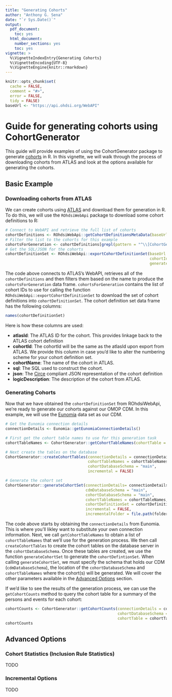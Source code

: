```yaml
---
title: "Generating Cohorts"
author: "Anthony G. Sena"
date: "`r Sys.Date()`"
output:
  pdf_document: 
    toc: yes     
  html_document:
    number_sections: yes
    toc: yes
vignette: >
  %\VignetteIndexEntry{Generating Cohorts}
  %\VignetteEncoding{UTF-8}    
  %\VignetteEngine{knitr::rmarkdown}
---
```


```r
knitr::opts_chunk$set(
  cache = FALSE,
  comment = "#>",
  error = FALSE,
  tidy = FALSE)
baseUrl <- "https://api.ohdsi.org/WebAPI"
```

# Guide for generating cohorts using CohortGenerator

This guide will provide examples of using the CohortGenerator package to generate [cohorts](https://ohdsi.github.io/TheBookOfOhdsi/Cohorts.html) in R. In this vignette, we will walk through the process of downloading cohorts from ATLAS and look at the options available for generating the cohorts.

## Basic Example

### Downloading cohorts from ATLAS

We can create cohorts using [ATLAS](https://github.com/OHDSI/Atlas) and download them for generation in R. To do this, we will use the `ROhdsiWebApi` package to download some cohort definitions to R:


```r
# Connect to WebAPI and retrieve the full list of cohorts
cohortDefinitions <- ROhdsiWebApi::getCohortDefinitionsMetaData(baseUrl = baseUrl)
# Filter the list to the cohorts for this example
cohortsForGeneration <- cohortDefinitions[grepl(pattern = "^\\[CohortGenerator\\]", cohortDefinitions$name), c("id", "name")]
# Get the SQL/JSON for the cohorts
cohortDefinitionSet <- ROhdsiWebApi::exportCohortDefinitionSet(baseUrl = baseUrl,
                                                               cohortIds = cohortsForGeneration$id,
                                                               generateStats = FALSE)
```
The code above connects to ATLAS's WebAPI, retrieves all of the `cohortDefinitions` and then filters them based on the name to produce the `cohortsForGeneration` data frame. `cohortsForGeneration` contains the list of cohort IDs to use for calling the function `ROhdsiWebApi::exportCohortDefinitionSet` to download the set of cohort definitions into `cohortDefinitionSet`. The cohort definition set data frame has the following columns:

```r
names(cohortDefinitionSet)
```
Here is how these columns are used:

- **atlasId**: The ATLAS ID for the cohort. This provides linkage back to the ATLAS cohort definition
- **cohortId**: The cohortId will be the same as the atlasId upon export from ATLAS. We provide this column in case you'd like to alter the numbering scheme for your cohort definition set.
- **cohortName**: The name of the cohort in ATLAS.
- **sql**: The SQL used to construct the cohort.
- **json**: The [Circe](https://github.com/OHDSI/circe-be) compliant JSON representation of the cohort definition
- **logicDescription**: The description of the cohort from ATLAS.

### Generating Cohorts

Now that we have obtained the `cohortDefinitionSet` from ROhdsiWebApi, we're ready to generate our cohorts against our OMOP CDM. In this example, we will use the [Eunomia](https://github.com/OHDSI/Eunomia) data set as our CDM.

```r
# Get the Eunomia connection details
connectionDetails <- Eunomia::getEunomiaConnectionDetails()

# First get the cohort table names to use for this generation task
cohortTableNames <- CohortGenerator::getCohortTableNames(cohortTable = "cg_example")

# Next create the tables on the database
CohortGenerator::createCohortTables(connectionDetails = connectionDetails,
                                    cohortTableNames = cohortTableNames,
                                    cohortDatabaseSchema = "main",
                                    incremental = FALSE)

# Generate the cohort set
CohortGenerator::generateCohortSet(connectionDetails= connectionDetails,
                                   cdmDatabaseSchema = "main",
                                   cohortDatabaseSchema = "main",
                                   cohortTableNames = cohortTableNames,
                                   cohortDefinitionSet = cohortDefinitionSet,
                                   incremental = FALSE,
                                   incrementalFolder = file.path(folderName, "RecordKeeping"))

```
The code above starts by obtaining the `connectionDetails` from Eunomia. This is where you'll likley want to substitute your own connection information. Next, we call `getCohortTableNames` to obtain a list of `cohortTableNames` that we'll use for the generation process. We then call `createCohortTables` to create the cohort tables on the database server in the `cohortDatabaseSchema`. Once these tables are created, we use the function `generateCohortSet` to generate the `cohortDefintionSet`. When calling `generateCohortSet`, we must specify the schema that holds our CDM (`cdmDatabaseSchema`), the location of the `cohortDatabaseSchema` and `cohortTableNames` where the cohort(s) will be generated. We will cover the other parameters available in the [Advanced Options](#advancedOptions) section.

If we'd like to see the results of the generation process, we can use the `getCohortCounts` method to query the cohort table for a summary of the persons and events for each cohort:

```r
cohortCounts <- CohortGenerator::getCohortCounts(connectionDetails = connectionDetails,
                                                 cohortDatabaseSchema = "main",
                                                 cohortTable = cohortTableNames$cohortTable)
cohortCounts
```



## Advanced Options {#advancedOptions}

### Cohort Statistics (Inclusion Rule Statistics)

TODO

### Incremental Options

TODO

